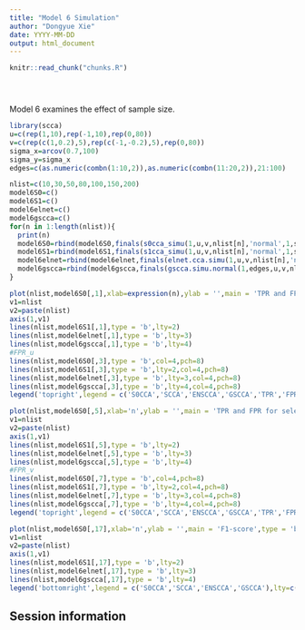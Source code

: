 ```yaml
---
title: "Model 6 Simulation"
author: "Dongyue Xie"
date: YYYY-MM-DD
output: html_document
---
```


<!-- The file analysis/chunks.R contains chunks that define default settings
shared across the workflowr files. -->
```r
knitr::read_chunk("chunks.R")
```

<!-- Update knitr chunk options -->
```r
```

<!-- Insert the date the file was last updated -->
```r
```

<!-- Insert the code version (Git commit SHA1) if Git repository exists and R
 package git2r is installed -->
```r
```

<!-- Add your analysis here -->

Model 6 examines the effect of sample size.
```r
library(scca)
u=c(rep(1,10),rep(-1,10),rep(0,80))
v=c(rep(c(1,0.2),5),rep(c(-1,-0.2),5),rep(0,80))
sigma_x=arcov(0.7,100)
sigma_y=sigma_x
edges=c(as.numeric(combn(1:10,2)),as.numeric(combn(11:20,2)),21:100)

nlist=c(10,30,50,80,100,150,200)
model6S0=c()
model6S1=c()
model6elnet=c()
model6gscca=c()
for(n in 1:length(nlist)){
  print(n)
  model6S0=rbind(model6S0,finals(s0cca_simu(1,u,v,nlist[n],'normal',1,sigma_x,sigma_y)))
  model6S1=rbind(model6S1,finals(s1cca_simu(1,u,v,nlist[n],'normal',1,sigma_x,sigma_y)))
  model6elnet=rbind(model6elnet,finals(elnet.cca.simu(1,u,v,nlist[n],'normal',1,sigma_x,sigma_y)))
  model6gscca=rbind(model6gscca,finals(gscca.simu.normal(1,edges,u,v,nlist[n],'normal',1,sigma_x,sigma_y)))
}

```

```r
plot(nlist,model6S0[,1],xlab=expression(n),ylab = '',main = 'TPR and FPR for selecting X',type = 'b',xlim=c(10,255),ylim = c(0,1), xaxt="n")
v1=nlist
v2=paste(nlist)
axis(1,v1)
lines(nlist,model6S1[,1],type = 'b',lty=2)
lines(nlist,model6elnet[,1],type = 'b',lty=3)
lines(nlist,model6gscca[,1],type = 'b',lty=4)
#FPR_u
lines(nlist,model6S0[,3],type = 'b',col=4,pch=8)
lines(nlist,model6S1[,3],type = 'b',lty=2,col=4,pch=8)
lines(nlist,model6elnet[,3],type = 'b',lty=3,col=4,pch=8)
lines(nlist,model6gscca[,3],type = 'b',lty=4,col=4,pch=8)
legend('topright',legend = c('S0CCA','SCCA','ENSCCA','GSCCA','TPR','FPR'),lty=c(1,2,3,4,NA,NA),pch=c(NA,NA,NA,NA,1,8),col = c(1,1,1,1,1,4))

```

```r
plot(nlist,model6S0[,5],xlab='n',ylab = '',main = 'TPR and FPR for selecting Y',type = 'b',xlim=c(10,255),ylim = c(0,1), xaxt="n")
v1=nlist
v2=paste(nlist)
axis(1,v1)
lines(nlist,model6S1[,5],type = 'b',lty=2)
lines(nlist,model6elnet[,5],type = 'b',lty=3)
lines(nlist,model6gscca[,5],type = 'b',lty=4)
#FPR_v
lines(nlist,model6S0[,7],type = 'b',col=4,pch=8)
lines(nlist,model6S1[,7],type = 'b',lty=2,col=4,pch=8)
lines(nlist,model6elnet[,7],type = 'b',lty=3,col=4,pch=8)
lines(nlist,model6gscca[,7],type = 'b',lty=4,col=4,pch=8)
legend('topright',legend = c('S0CCA','SCCA','ENSCCA','GSCCA','TPR','FPR'),lty=c(1,2,3,4,NA,NA),pch=c(NA,NA,NA,NA,1,8),col = c(1,1,1,1,1,4))
```

```r
plot(nlist,model6S0[,17],xlab='n',ylab = '',main = 'F1-score',type = 'b',ylim = c(0,1), xaxt="n")
v1=nlist
v2=paste(nlist)
axis(1,v1)
lines(nlist,model6S1[,17],type = 'b',lty=2)
lines(nlist,model6elnet[,17],type = 'b',lty=3)
lines(nlist,model6gscca[,17],type = 'b',lty=4)
legend('bottomright',legend = c('S0CCA','SCCA','ENSCCA','GSCCA'),lty=c(1,2,3,4))
```
## Session information

<!-- Insert the session information into the document -->
```r
```

